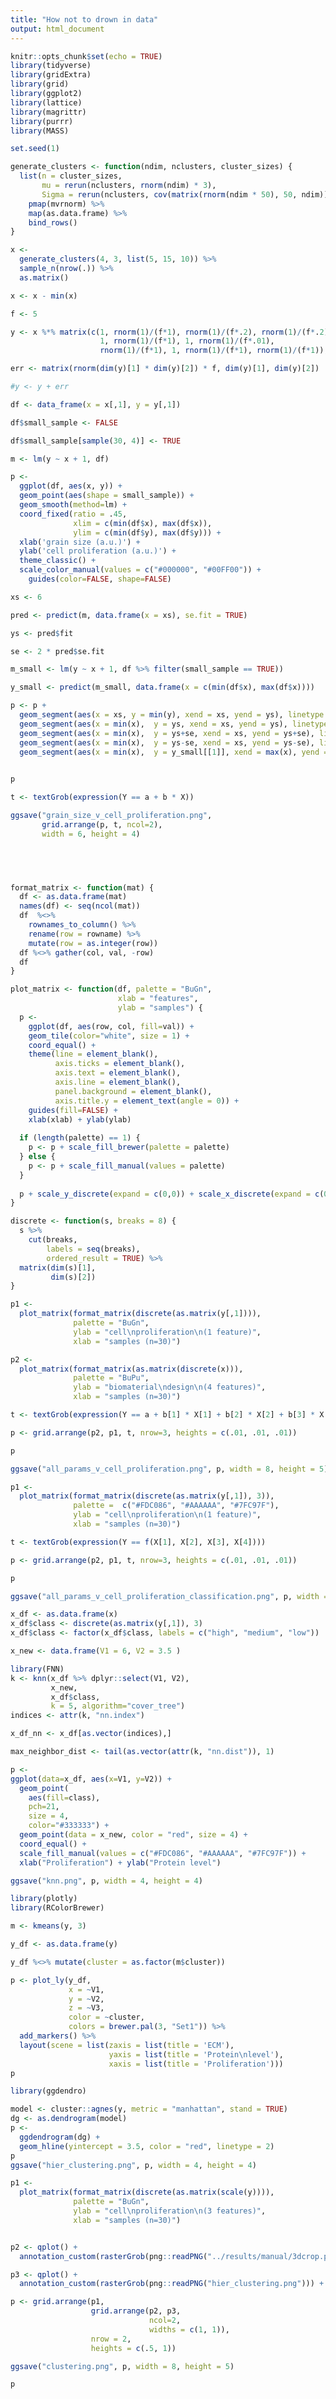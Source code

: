 ```yaml
---
title: "How not to drown in data"
output: html_document
---
```


```r
knitr::opts_chunk$set(echo = TRUE)
library(tidyverse)
library(gridExtra)
library(grid)
library(ggplot2)
library(lattice)
library(magrittr)
library(purrr)
library(MASS)

```


```r
set.seed(1)

generate_clusters <- function(ndim, nclusters, cluster_sizes) {
  list(n = cluster_sizes, 
       mu = rerun(nclusters, rnorm(ndim) * 3), 
       Sigma = rerun(nclusters, cov(matrix(rnorm(ndim * 50), 50, ndim)))) %>%
    pmap(mvrnorm) %>%
    map(as.data.frame) %>%
    bind_rows()
}

x <- 
  generate_clusters(4, 3, list(5, 15, 10)) %>%
  sample_n(nrow(.)) %>%
  as.matrix()

x <- x - min(x)

f <- 5

y <- x %*% matrix(c(1, rnorm(1)/(f*1), rnorm(1)/(f*.2), rnorm(1)/(f*.2), 
                    1, rnorm(1)/(f*1), 1, rnorm(1)/(f*.01), 
                    rnorm(1)/(f*1), 1, rnorm(1)/(f*1), rnorm(1)/(f*1)), 4, 3)

err <- matrix(rnorm(dim(y)[1] * dim(y)[2]) * f, dim(y)[1], dim(y)[2])

#y <- y + err

df <- data_frame(x = x[,1], y = y[,1])

df$small_sample <- FALSE

df$small_sample[sample(30, 4)] <- TRUE

m <- lm(y ~ x + 1, df)

p <- 
  ggplot(df, aes(x, y)) + 
  geom_point(aes(shape = small_sample)) + 
  geom_smooth(method=lm) + 
  coord_fixed(ratio = .45, 
              xlim = c(min(df$x), max(df$x)),
              ylim = c(min(df$y), max(df$y))) +
  xlab('grain size (a.u.)') + 
  ylab('cell proliferation (a.u.)') + 
  theme_classic() + 
  scale_color_manual(values = c("#000000", "#00FF00")) + 
    guides(color=FALSE, shape=FALSE)

xs <- 6

pred <- predict(m, data.frame(x = xs), se.fit = TRUE)

ys <- pred$fit

se <- 2 * pred$se.fit

m_small <- lm(y ~ x + 1, df %>% filter(small_sample == TRUE))

y_small <- predict(m_small, data.frame(x = c(min(df$x), max(df$x))))

p <- p + 
  geom_segment(aes(x = xs, y = min(y), xend = xs, yend = ys), linetype = 2, color = "red") + 
  geom_segment(aes(x = min(x),  y = ys, xend = xs, yend = ys), linetype = 2, color = "red") +
  geom_segment(aes(x = min(x),  y = ys+se, xend = xs, yend = ys+se), linetype = 2, color = "darkgray") +
  geom_segment(aes(x = min(x),  y = ys-se, xend = xs, yend = ys-se), linetype = 2, color = "darkgray") +
  geom_segment(aes(x = min(x),  y = y_small[[1]], xend = max(x), yend = y_small[[2]]), linetype = 1, color = "purple", size = 1) 
  

p

t <- textGrob(expression(Y == a + b * X))

ggsave("grain_size_v_cell_proliferation.png", 
       grid.arrange(p, t, ncol=2), 
       width = 6, height = 4)



  
```


```r
format_matrix <- function(mat) {
  df <- as.data.frame(mat)
  names(df) <- seq(ncol(mat))
  df  %<>% 
    rownames_to_column() %>% 
    rename(row = rowname) %>%
    mutate(row = as.integer(row))
  df %<>% gather(col, val, -row)
  df
}

plot_matrix <- function(df, palette = "BuGn", 
                        xlab = "features",
                        ylab = "samples") {
  p <- 
    ggplot(df, aes(row, col, fill=val)) + 
    geom_tile(color="white", size = 1) + 
    coord_equal() + 
    theme(line = element_blank(), 
          axis.ticks = element_blank(),
          axis.text = element_blank(),
          axis.line = element_blank(),
          panel.background = element_blank(),
          axis.title.y = element_text(angle = 0)) + 
    guides(fill=FALSE) +
    xlab(xlab) + ylab(ylab)
  
  if (length(palette) == 1) {
    p <- p + scale_fill_brewer(palette = palette)
  } else {
    p <- p + scale_fill_manual(values = palette)
  }
  
  p + scale_y_discrete(expand = c(0,0)) + scale_x_discrete(expand = c(0,0))
}

discrete <- function(s, breaks = 8) {
  s %>% 
    cut(breaks, 
        labels = seq(breaks), 
        ordered_result = TRUE) %>%
  matrix(dim(s)[1], 
         dim(s)[2])
}

```


```r

p1 <- 
  plot_matrix(format_matrix(discrete(as.matrix(y[,1]))), 
              palette = "BuGn",
              ylab = "cell\nproliferation\n(1 feature)",
              xlab = "samples (n=30)")

p2 <- 
  plot_matrix(format_matrix(as.matrix(discrete(x))), 
              palette = "BuPu",
              ylab = "biomaterial\ndesign\n(4 features)",
              xlab = "samples (n=30)")

t <- textGrob(expression(Y == a + b[1] * X[1] + b[2] * X[2] + b[3] * X[3] + b[4] * X[4]))

p <- grid.arrange(p2, p1, t, nrow=3, heights = c(.01, .01, .01))

p 

ggsave("all_params_v_cell_proliferation.png", p, width = 8, height = 5)

p1 <- 
  plot_matrix(format_matrix(discrete(as.matrix(y[,1]), 3)), 
              palette =  c("#FDC086", "#AAAAAA", "#7FC97F"),
              ylab = "cell\nproliferation\n(1 feature)",
              xlab = "samples (n=30)")

t <- textGrob(expression(Y == f(X[1], X[2], X[3], X[4])))

p <- grid.arrange(p2, p1, t, nrow=3, heights = c(.01, .01, .01))

p 

ggsave("all_params_v_cell_proliferation_classification.png", p, width = 8, height = 5)


```


```r

x_df <- as.data.frame(x)
x_df$class <- discrete(as.matrix(y[,1]), 3)
x_df$class <- factor(x_df$class, labels = c("high", "medium", "low"))

x_new <- data.frame(V1 = 6, V2 = 3.5 )

library(FNN)
k <- knn(x_df %>% dplyr::select(V1, V2), 
         x_new,
         x_df$class, 
         k = 5, algorithm="cover_tree")
indices <- attr(k, "nn.index")

x_df_nn <- x_df[as.vector(indices),]

max_neighbor_dist <- tail(as.vector(attr(k, "nn.dist")), 1)

p <- 
ggplot(data=x_df, aes(x=V1, y=V2)) +
  geom_point(
    aes(fill=class),
    pch=21,
    size = 4,
    color="#333333") + 
  geom_point(data = x_new, color = "red", size = 4) +
  coord_equal() + 
  scale_fill_manual(values = c("#FDC086", "#AAAAAA", "#7FC97F")) + 
  xlab("Proliferation") + ylab("Protein level")

ggsave("knn.png", p, width = 4, height = 4)


```


```r
library(plotly)
library(RColorBrewer)

m <- kmeans(y, 3)

y_df <- as.data.frame(y)

y_df %<>% mutate(cluster = as.factor(m$cluster))

p <- plot_ly(y_df, 
             x = ~V1, 
             y = ~V2, 
             z = ~V3, 
             color = ~cluster, 
             colors = brewer.pal(3, "Set1")) %>%
  add_markers() %>%
  layout(scene = list(zaxis = list(title = 'ECM'),
                      yaxis = list(title = 'Protein\nlevel'),
                      xaxis = list(title = 'Proliferation')))
p

```


```r
library(ggdendro)

model <- cluster::agnes(y, metric = "manhattan", stand = TRUE)
dg <- as.dendrogram(model)
p <- 
  ggdendrogram(dg) + 
  geom_hline(yintercept = 3.5, color = "red", linetype = 2)
p
ggsave("hier_clustering.png", p, width = 4, height = 4)

```


```r

p1 <- 
  plot_matrix(format_matrix(discrete(as.matrix(scale(y)))), 
              palette = "BuGn",
              ylab = "cell\nproliferation\n(3 features)",
              xlab = "samples (n=30)")


p2 <- qplot() + 
  annotation_custom(rasterGrob(png::readPNG("../results/manual/3dcrop.png"))) + theme_void()

p3 <- qplot() + 
  annotation_custom(rasterGrob(png::readPNG("hier_clustering.png"))) + theme_void()

p <- grid.arrange(p1, 
                  grid.arrange(p2, p3, 
                               ncol=2, 
                               widths = c(1, 1)), 
                  nrow = 2, 
                  heights = c(.5, 1))

ggsave("clustering.png", p, width = 8, height = 5)

p
```
